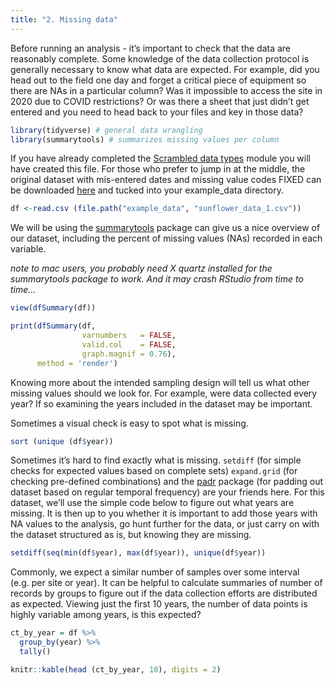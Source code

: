 ```yaml
---
title: "2. Missing data"
---
```


Before running an analysis - it's important to check that the data are reasonably complete. Some knowledge of the data collection protocol is generally necessary to know what data are expected. For example, did you head out to the field one day and forget a critical piece of equipment so there are NAs in a particular column? Was it impossible to access the site in 2020 due to COVID restrictions? Or was there a sheet that just didn't get entered and you need to head back to your files and key in those data?

```r
library(tidyverse) # general data wrangling
library(summarytools) # summarizes missing values per column
```

If you have already completed the [Scrambled data types](data_types.qmd) module you will have created this file. For those who prefer to jump in at the middle, the original dataset with mis-entered dates and missing value codes FIXED can be downloaded [here](./example_data/sunflower_data_1.csv) and tucked into your example_data directory.

```r
df <-read.csv (file.path("example_data", "sunflower_data_1.csv"))

```

We will be using the [summarytools](https://cran.r-project.org/web/packages/summarytools/index.html) package can give us a nice overview of our dataset, including the percent of missing values (NAs) recorded in each variable.

*note to mac users, you probably need X quartz installed for the summarytools package to work. And it may crash RStudio from time to time...*

```r
view(dfSummary(df))

```

```r
print(dfSummary(df, 
                varnumbers   = FALSE,
                valid.col    = FALSE,
                graph.magnif = 0.76),
      method = 'render')

```

Knowing more about the intended sampling design will tell us what other missing values should we look for. For example, were data collected every year? If so examining the years included in the dataset may be important.

Sometimes a visual check is easy to spot what is missing.

```r
sort (unique (df$year))
```

Sometimes it's hard to find exactly what is missing. `setdiff` (for simple checks for expected values based on complete sets) `expand.grid` (for checking pre-defined combinations) and the [padr](https://cran.r-project.org/web/packages/padr/index.html) package (for padding out dataset based on regular temporal frequency) are your friends here. For this dataset, we'll use the simple code below to figure out what years are missing. It is then up to you whether it is important to add those years with NA values to the analysis, go hunt further for the data, or just carry on with the dataset structured as is, but knowing they are missing.

```r
setdiff(seq(min(df$year), max(df$year)), unique(df$year))
```

Commonly, we expect a similar number of samples over some interval (e.g. per site or year). It can be helpful to calculate summaries of number of records by groups to figure out if the data collection efforts are distributed as expected. Viewing just the first 10 years, the number of data points is highly variable among years, is this expected?

```r
ct_by_year = df %>%
  group_by(year) %>%
  tally()
```

```r
knitr::kable(head (ct_by_year, 10), digits = 2)
```
